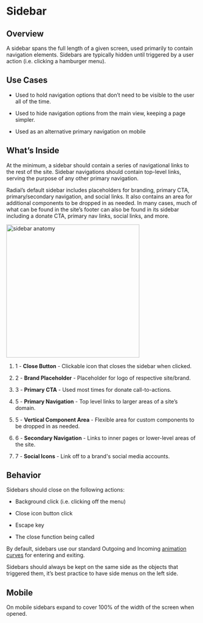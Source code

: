 
<Meta title="Components/Organisms/Sidebar" />

# Sidebar

## Overview

A sidebar spans the full length of a given screen, used primarily to contain navigation elements. Sidebars are typically hidden until triggered by a user action (i.e. clicking a hamburger menu).

## Use Cases

-   Used to hold navigation options that don’t need to be visible to the user all of the time.
    
-   Used to hide navigation options from the main view, keeping a page simpler.
    
-   Used as an alternative primary navigation on mobile
    

## What’s Inside

At the minimum, a sidebar should contain a series of navigational links to the rest of the site. Sidebar navigations should contain top-level links, serving the purpose of any other primary navigation.

  

Radial’s default sidebar includes placeholders for branding, primary CTA, primary/secondary navigation, and social links. It also contains an area for additional components to be dropped in as needed. In many cases, much of what can be found in the site’s footer can also be found in its sidebar including a donate CTA, primary nav links, social links, and more.
 
<img alt="sidebar anatomy" src="./images/Organisms-Sidebar-Whitelabel-anatomy.png" width="350" />

1. 1 - **Close Button** - Clickable icon that closes the sidebar when clicked.

2. 2 - **Brand Placeholder** - Placeholder for logo of respective site/brand.

3. 3 - **Primary CTA** - Used most times for donate call-to-actions.

4. 5 - **Primary Navigation** - Top level links to larger areas of a site’s domain.

5. 5 - **Vertical Component Area** - Flexible area for custom components to be dropped in as needed.

6. 6 - **Secondary Navigation** - Links to inner pages or lower-level areas of the site.

7. 7 - **Social Icons** - Link off to a brand's social media accounts.
  

## Behavior

Sidebars should close on the following actions:

* Background click (i.e. clicking off the menu)
    
* Close icon button click
    
* Escape key
    
* The close function being called
    

  

By default, sidebars use our standard Outgoing and Incoming [animation curves](https://nypublicradio.github.io/nypr-design-system/?path=/docs/foundations-animation--page#easing-and-timing) for entering and exiting.

  

Sidebars should always be kept on the same side as the objects that triggered them, it’s best practice to have side menus on the left side.

  

## Mobile

On mobile sidebars expand to cover 100% of the width of the screen when opened.
